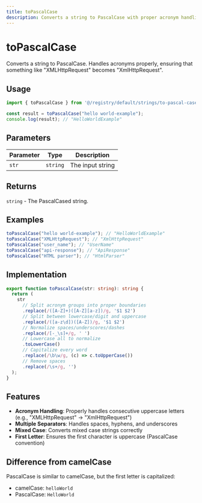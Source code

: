 ```yaml
---
title: toPascalCase
description: Converts a string to PascalCase with proper acronym handling
---
```


# toPascalCase

Converts a string to PascalCase. Handles acronyms properly, ensuring that something like "XMLHttpRequest" becomes "XmlHttpRequest".

## Usage

```typescript
import { toPascalCase } from '@/registry/default/strings/to-pascal-case';

const result = toPascalCase("hello world-example");
console.log(result); // "HelloWorldExample"
```

## Parameters

| Parameter | Type     | Description      |
|-----------|----------|------------------|
| `str`     | `string` | The input string |

## Returns

`string` - The PascalCased string.

## Examples

```typescript
toPascalCase("hello world-example"); // "HelloWorldExample"
toPascalCase("XMLHttpRequest"); // "XmlHttpRequest"
toPascalCase("user_name"); // "UserName"
toPascalCase("api-response"); // "ApiResponse"
toPascalCase("HTML parser"); // "HtmlParser"
```

## Implementation

```typescript
export function toPascalCase(str: string): string {
  return (
    str
      // Split acronym groups into proper boundaries
      .replace(/([A-Z]+)([A-Z][a-z])/g, '$1 $2')
      // Split between lowercase/digit and uppercase
      .replace(/([a-z\d])([A-Z])/g, '$1 $2')
      // Normalize spaces/underscores/dashes
      .replace(/[-_\s]+/g, ' ')
      // Lowercase all to normalize
      .toLowerCase()
      // Capitalize every word
      .replace(/\b\w/g, (c) => c.toUpperCase())
      // Remove spaces
      .replace(/\s+/g, '')
  );
}
```

## Features

- **Acronym Handling**: Properly handles consecutive uppercase letters (e.g., "XMLHttpRequest" → "XmlHttpRequest")
- **Multiple Separators**: Handles spaces, hyphens, and underscores
- **Mixed Case**: Converts mixed case strings correctly
- **First Letter**: Ensures the first character is uppercase (PascalCase convention)

## Difference from camelCase

PascalCase is similar to camelCase, but the first letter is capitalized:
- camelCase: `helloWorld`
- PascalCase: `HelloWorld`
